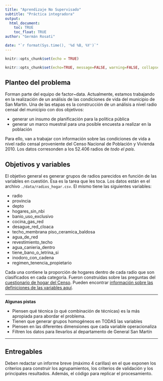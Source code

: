 ```yaml
---
title: "Aprendizaje No Supervisado"
subtitle: "Práctica integradora"
output: 
  html_document:
    toc: TRUE
    toc_float: TRUE
author: "Germán Rosati"

date: "`r format(Sys.time(), '%d %B, %Y')`"
---
```


```r
knitr::opts_chunk$set(echo = TRUE)
```

```r
knitr::opts_chunk$set(echo=TRUE, message=FALSE, warning=FALSE, collapse=TRUE, highlight=TRUE, paged.print=FALSE, prompt=TRUE, strip.white=FALSE, tidy = TRUE)
```

## Planteo del problema
Forman parte del equipo de factor~data. Actualmente, estamos trabajando en la realización de un análisis de las condiciones de vida del municipio de San Martín. Una de las etapas es la construcción de un análisis a nivel radio censal del municipio con dos objetivos:

- generar un insumo de planificación para la política pública
- generar un marco muestral para una posible encuesta a realizar en la población

Para ello, van a trabajar con información sobre las condiciones de vida a nivel radio censal proveniente del Censo Nacional de Población y Vivienda 2010. Los datos corresonden a los 52.406 radios de _todo el país_.

## Objetivos y variables
El objetivo general es generar grupos de radios parecidos en función de las variables en cuestión. Esa es la tarea que les toca. Los datos están en el archivo `./data/radios_hogar.csv`. El mismo tiene las siguientes variables:

- radio 
- provincia 
- depto 
- hogares_sin_nbi 
- banio_uso_exclusivo 
- cocina_gas_red 
- desague_red_cloaca 
- techo_membrana piso_ceramica_baldosa
- agua_de_red 
- revestimiento_techo
- agua_canieria_dentro 
- tiene_bano_o_letrina_si 
- inodoro_con_cadena 
- regimen_tenencia_propietario

Cada una contiene la proporción de hogares dentro de cada radio que son clasificados en cada categoría. Fueron construidas sobre las preguntas del [cuestionario de hogar del Censo](https://www.indec.gob.ar/ftp/cuadros/poblacion/cuestionario_basico_2010.pdf). Pueden encontrar [información sobre las definiciones de las variables aquí](https://www.indec.gob.ar/ftp/cuadros/poblacion/glosario_censo2010.pdf).

---

**Algunas pistas**

- Piensen qué técnica (o qué combinación de técnicas) es la más apropiada para abordar el problema.
- Tienen que generar grupos homogéneos en TODAS las variables
- Piensen en las diferentes dimensiones que cada variable operacionaliza
- Filtren los datos para llevarlos al departamento de General San Martín

---

## Entregables
Deben redactar un informe breve (máximo 4 carillas) en el que exponen los criterios para construir los agrupamientos, los criterios de validación y los principales resultados. Además, el código para replicar el procesamiento.